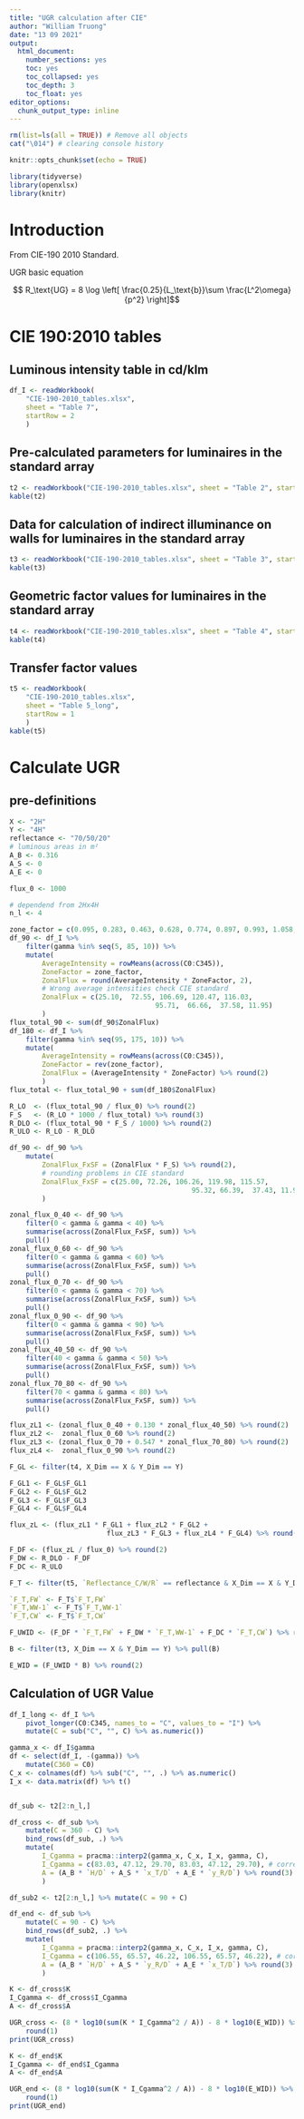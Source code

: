 ```yaml
---
title: "UGR calculation after CIE"
author: "William Truong"
date: "13 09 2021"
output: 
  html_document:
    number_sections: yes
    toc: yes
    toc_collapsed: yes
    toc_depth: 3
    toc_float: yes
editor_options:
  chunk_output_type: inline
---
```


```r
rm(list=ls(all = TRUE)) # Remove all objects
cat("\014") # clearing console history

knitr::opts_chunk$set(echo = TRUE)

library(tidyverse)
library(openxlsx)
library(knitr)
```

# Introduction

From CIE-190 2010 Standard.

UGR basic equation

$$ R_\text{UG} = 8 \log \left[ \frac{0.25}{L_\text{b}}\sum \frac{L^2\omega}{p^2} \right]$$


# CIE 190:2010 tables

## Luminous intensity table in cd/klm

```r
df_I <- readWorkbook(
	"CIE-190-2010_tables.xlsx", 
	sheet = "Table 7",
	startRow = 2
	)
```

## Pre-calculated parameters for luminaires in the standard array

```r
t2 <- readWorkbook("CIE-190-2010_tables.xlsx", sheet = "Table 2", startRow = 1)
kable(t2)
```

## Data for calculation of indirect illuminance on walls for luminaires in the standard array

```r
t3 <- readWorkbook("CIE-190-2010_tables.xlsx", sheet = "Table 3", startRow = 1)
kable(t3)
```

## Geometric factor values for luminaires in the standard array

```r
t4 <- readWorkbook("CIE-190-2010_tables.xlsx", sheet = "Table 4", startRow = 1)
kable(t4)
```

## Transfer factor values

```r
t5 <- readWorkbook(
	"CIE-190-2010_tables.xlsx",
	sheet = "Table 5_long",
	startRow = 1
	)
kable(t5)
```

# Calculate UGR

## pre-definitions
```r
X <- "2H"
Y <- "4H"
reflectance <- "70/50/20"
# luminous areas in m²
A_B <- 0.316 
A_S <- 0
A_E <- 0

flux_0 <- 1000

# dependend from 2Hx4H
n_l <- 4
```


```r
zone_factor = c(0.095, 0.283, 0.463, 0.628, 0.774, 0.897, 0.993, 1.058, 1.091)
df_90 <- df_I %>% 
	filter(gamma %in% seq(5, 85, 10)) %>% 
	mutate(
		AverageIntensity = rowMeans(across(C0:C345)),
		ZoneFactor = zone_factor,
		ZonalFlux = round(AverageIntensity * ZoneFactor, 2),
		# Wrong average intensities check CIE standard
		ZonalFlux = c(25.10,  72.55, 106.69, 120.47, 116.03,
									95.71,  66.66,  37.58, 11.95)
		)
flux_total_90 <- sum(df_90$ZonalFlux)
df_180 <- df_I %>% 
	filter(gamma %in% seq(95, 175, 10)) %>% 
	mutate(
		AverageIntensity = rowMeans(across(C0:C345)),
		ZoneFactor = rev(zone_factor),
		ZonalFlux = (AverageIntensity * ZoneFactor) %>% round(2)
		)
flux_total <- flux_total_90 + sum(df_180$ZonalFlux)

R_LO  <- (flux_total_90 / flux_0) %>% round(2)
F_S   <- (R_LO * 1000 / flux_total) %>% round(3)
R_DLO <- (flux_total_90 * F_S / 1000) %>% round(2)
R_ULO <- R_LO - R_DLO

df_90 <- df_90 %>% 
	mutate(
		ZonalFlux_FxSF = (ZonalFlux * F_S) %>% round(2),
		# rounding problems in CIE standard
		ZonalFlux_FxSF = c(25.00, 72.26, 106.26, 119.98, 115.57,
											 95.32, 66.39,  37.43, 11.91)
		)

zonal_flux_0_40 <- df_90 %>% 
	filter(0 < gamma & gamma < 40) %>% 
	summarise(across(ZonalFlux_FxSF, sum)) %>% 
	pull()
zonal_flux_0_60 <- df_90 %>% 
	filter(0 < gamma & gamma < 60) %>% 
	summarise(across(ZonalFlux_FxSF, sum)) %>% 
	pull()
zonal_flux_0_70 <- df_90 %>% 
	filter(0 < gamma & gamma < 70) %>% 
	summarise(across(ZonalFlux_FxSF, sum)) %>% 
	pull()
zonal_flux_0_90 <- df_90 %>% 
	filter(0 < gamma & gamma < 90) %>% 
	summarise(across(ZonalFlux_FxSF, sum)) %>% 
	pull()
zonal_flux_40_50 <- df_90 %>% 
	filter(40 < gamma & gamma < 50) %>% 
	summarise(across(ZonalFlux_FxSF, sum)) %>% 
	pull()
zonal_flux_70_80 <- df_90 %>% 
	filter(70 < gamma & gamma < 80) %>% 
	summarise(across(ZonalFlux_FxSF, sum)) %>% 
	pull()

flux_zL1 <- (zonal_flux_0_40 + 0.130 * zonal_flux_40_50) %>% round(2)
flux_zL2 <-  zonal_flux_0_60 %>% round(2)
flux_zL3 <- (zonal_flux_0_70 + 0.547 * zonal_flux_70_80) %>% round(2)
flux_zL4 <-  zonal_flux_0_90 %>% round(2)
```


```r
F_GL <- filter(t4, X_Dim == X & Y_Dim == Y)

F_GL1 <- F_GL$F_GL1
F_GL2 <- F_GL$F_GL2
F_GL3 <- F_GL$F_GL3
F_GL4 <- F_GL$F_GL4

flux_zL <- (flux_zL1 * F_GL1 + flux_zL2 * F_GL2 + 
						flux_zL3 * F_GL3 + flux_zL4 * F_GL4) %>% round(2)

F_DF <- (flux_zL / flux_0) %>% round(2)
F_DW <- R_DLO - F_DF
F_DC <- R_ULO

```

```r
F_T <- filter(t5, `Reflectance_C/W/R` == reflectance & X_Dim == X & Y_Dim == Y)

`F_T,FW` <- F_T$`F_T,FW`
`F_T,WW-1` <- F_T$`F_T,WW-1`
`F_T,CW` <- F_T$`F_T,CW`

F_UWID <- (F_DF * `F_T,FW` + F_DW * `F_T,WW-1` + F_DC * `F_T,CW`) %>% round(4)
```

```r
B <- filter(t3, X_Dim == X & Y_Dim == Y) %>% pull(B)

E_WID = (F_UWID * B) %>% round(2)
```

## Calculation of UGR Value

```r
df_I_long <- df_I %>% 
	pivot_longer(C0:C345, names_to = "C", values_to = "I") %>% 
	mutate(C = sub("C", "", C) %>% as.numeric())
```

```r
gamma_x <- df_I$gamma
df <- select(df_I, -(gamma)) %>% 
	mutate(C360 = C0)
C_x <- colnames(df) %>% sub("C", "", .) %>% as.numeric()
I_x <- data.matrix(df) %>% t()


df_sub <- t2[2:n_l,]

df_cross <- df_sub %>% 
	mutate(C = 360 - C) %>%
	bind_rows(df_sub, .) %>% 
	mutate(
		I_Cgamma = pracma::interp2(gamma_x, C_x, I_x, gamma, C),
		I_Cgamma = c(83.03, 47.12, 29.70, 83.03, 47.12, 29.70), # correction
		A = (A_B * `H/D` + A_S * `x_T/D` + A_E * `y_R/D`) %>% round(3)
		)

df_sub2 <- t2[2:n_l,] %>% mutate(C = 90 + C)

df_end <- df_sub %>% 
	mutate(C = 90 - C) %>%
	bind_rows(df_sub2, .) %>% 
	mutate(
		I_Cgamma = pracma::interp2(gamma_x, C_x, I_x, gamma, C),
		I_Cgamma = c(106.55, 65.57, 46.22, 106.55, 65.57, 46.22), # correction
		A = (A_B * `H/D` + A_S * `y_R/D` + A_E * `x_T/D`) %>% round(3)
		) 
```

```r
K <- df_cross$K
I_Cgamma <- df_cross$I_Cgamma
A <- df_cross$A

UGR_cross <- (8 * log10(sum(K * I_Cgamma^2 / A)) - 8 * log10(E_WID)) %>% 
	round(1)
print(UGR_cross)
```

```r
K <- df_end$K
I_Cgamma <- df_end$I_Cgamma
A <- df_end$A

UGR_end <- (8 * log10(sum(K * I_Cgamma^2 / A)) - 8 * log10(E_WID)) %>% 
	round(1)
print(UGR_end)
```






